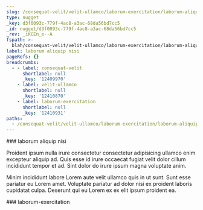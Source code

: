 ```yaml
---
slug: /consequat-velit/velit-ullamco/laborum-exercitation/laborum-aliquip-nisi
type: nugget
_key: d3f0093c-779f-4ac8-a3ac-68da56bd7cc5
_id: nugget/d3f0093c-779f-4ac8-a3ac-68da56bd7cc5
_rev: _iKCEn_e--A
fspath: >-
  blah/consequat-velit/velit-ullamco/laborum-exercitation/laborum-aliquip-nisi.md
label: laborum aliquip nisi
pageRefs: {}
breadcrumbs:
  - - label: consequat-velit
      shortlabel: null
      _key: '12409970'
    - label: velit-ullamco
      shortlabel: null
      _key: '12410870'
    - label: laborum-exercitation
      shortlabel: null
      _key: '12410931'
paths:
  - /consequat-velit/velit-ullamco/laborum-exercitation/laborum-aliquip-nisi
---
```


<NuggetArea>
<Nugget slug="/consequat-velit/velit-ullamco/laborum-exercitation/laborum-aliquip-nisi" type="nugget" _key="d3f0093c-779f-4ac8-a3ac-68da56bd7cc5" _id="nugget/d3f0093c-779f-4ac8-a3ac-68da56bd7cc5" _rev="_iKCEn_e--A" fspath="blah/consequat-velit/velit-ullamco/laborum-exercitation/laborum-aliquip-nisi.md" label="laborum aliquip nisi" paths="/consequat-velit/velit-ullamco/laborum-exercitation/laborum-aliquip-nisi">
<NuggetBody>
### laborum aliquip nisi

Proident ipsum nulla irure consectetur consectetur adipisicing ullamco enim excepteur aliquip ad. Quis esse id irure occaecat fugiat velit dolor cillum incididunt tempor et ad. Sint dolor do irure ipsum magna voluptate anim.

Minim incididunt labore Lorem aute velit ullamco quis in ut sunt. Sunt esse pariatur eu Lorem amet. Voluptate pariatur ad dolor nisi ex proident laboris cupidatat culpa. Deserunt qui eu Lorem ex ex elit ipsum proident ea.

</NuggetBody>
<Breadcrumbs>
<Crumbs>
<Crumb _key="12409970" label="consequat-velit" /><Crumb _key="12410870" label="velit-ullamco" /><Crumb _key="12410931" label="laborum-exercitation" />
</Crumbs>
</Breadcrumbs>
</Nugget>

<NuggetsInbound>
</NuggetsInbound>
<NuggetsOutbound>
</NuggetsOutbound>
</NuggetArea>
<PassagesInbound>
<Passage direction="inbound" type="passage" _key="12410931" _id="passage/12410931" _rev="_iKCEn_a--A" label="laborum-exercitation" passage="laborum-exercitation" fspath="blah/consequat-velit/velit-ullamco/laborum-exercitation" paths="/consequat-velit/velit-ullamco/laborum-exercitation" slug="/consequat-velit/velit-ullamco/laborum-exercitation">
<NuggetBody>
### laborum-exercitation

</NuggetBody>
<Breadcrumbs>
<Crumbs>
<Crumb _key="12409970" label="consequat-velit" /><Crumb _key="12410870" label="velit-ullamco" />
</Crumbs>
</Breadcrumbs>
</Passage>

</PassagesInbound>
<PassagesOutbound>
</PassagesOutbound>